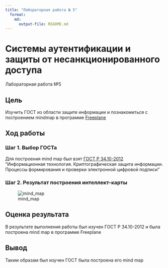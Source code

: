 ---
title: "Лабораторная работа № 5"
  format:
    md:
      output-file: README.md
---

# Системы аутентификации и защиты от несанкционированного доступа

Лабораторная работа №5

## Цель

Изучить ГОСТ из области защите информации и познакомиться с построением mindmap в программе [Freeplane](https://docs.freeplane.org/)

## Ход работы

### Шаг 1. Выбор ГОСТа

Для построения mind map был взят [ГОСТ Р 34.10-2012](https://www.altell.ru/legislation/standards/gost-34.10-2012.pdf) "Информационная технология. Криптографическая защита информации. Процессы формирования и проверки электронной цифровой подписи"

### Шаг 2. Результат построения интеллект-карты

![mind_map](https://github.com/Nosochekir/SAZND/blob/main/lab5/GOST.png)

## Оценка результата

В результате выполнения работы был изучен ГОСТ Р 34.10-2012 и была построена mind map в программе Freeplane

## Вывод

Таким образам был изучен ГОСТ была построена его mind map
